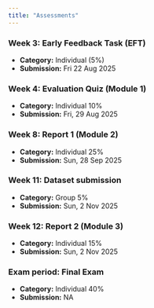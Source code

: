 ```yaml
---
title: "Assessments"
---
```




### Week 3: Early Feedback Task (EFT)

- **Category:** Individual (5%)
- **Submission:** Fri 22 Aug 2025

### Week 4: Evaluation Quiz (Module 1)

- **Category:** Individual 10%
- **Submission:** Fri, 29 Aug 2025

### Week 8: Report 1 (Module 2)

- **Category:** Individual 25%
- **Submission:** Sun, 28 Sep 2025

### Week 11: Dataset submission

- **Category:** Group 5%
- **Submission:** Sun, 2 Nov 2025

### Week 12: Report 2 (Module 3)

- **Category:** Individual 15%
- **Submission:** Sun, 2 Nov 2025

### Exam period: Final Exam

- **Category:** Individual 40%
- **Submission:** NA
